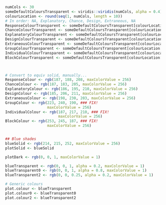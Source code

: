 
```r

numCols <- 30
someDefaultColoursTransparent <- viridis::viridis(numCols, alpha = 0.4)
colourLocation <- round(seq(1, numCols, length = 10))
# In order: NA, Explanatory, Chance, Design, Extraneous, NA
ResponseColourTransparent <- someDefaultColoursTransparent[colourLocation[3]]
ChanceColourTransparent <- someDefaultColoursTransparent[colourLocation[4]]
ExplanatoryColourTransparent <- someDefaultColoursTransparent[colourLocation[5]]
DesignColourTransparent <- someDefaultColoursTransparent[colourLocation[6]]
ExtraneousColourTransparent <- someDefaultColoursTransparent[colourLocation[7]]
GroupColourTransparent <- someDefaultColoursTransparent[colourLocation[8]]
IndividualColourTransparent <- someDefaultColoursTransparent[colourLocation[9]]
BlockColourTransparent <- someDefaultColoursTransparent[colourLocation[10]]



# Convert to equiv solid, manually...
ResponseColour <- rgb(187, 188, 208, maxColorValue = 256)
ChanceColour <- rgb(187, 183, 205, maxColorValue = 256)
ExplanatoryColour <- rgb(186, 195, 210, maxColorValue = 256)
DesignColour <- rgb(185, 206, 211, maxColorValue = 256)
ExtraneousColour <- rgb(198, 230, 203, maxColorValue = 256)
GroupColour <- rgb(223, 240, 190, ### FIX!
                   maxColorValue = 256)
IndividualColour <- rgb(187, 217, 210, ### FIX!
                        maxColorValue = 256)
BlockColour <- rgb(253, 245, 187, ### FIX!
                   maxColorValue = 256)


## Blue shades
blueSolid <- rgb(214, 215, 252, maxColorValue = 256)
plotSolid <- blueSolid

plotDark <- rgb(0, 0, 1, maxColorValue = 1)

blueTransparent <- rgb(0, 0, 1, alpha = 0.2, maxColorValue = 1)
blueTransparent0 <- rgb(0, 0, 1, alpha = 0.8, maxColorValue = 1)
blueTransparent2 <- rgb(0, 0, 0.25, alpha = 0.2, maxColorValue = 1)

# Generic colours    
plot.colour <- blueTransparent
plot.colour0 <- blueTransparent0
plot.colour2 <- blueTransparent2
```